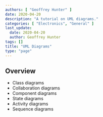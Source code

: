 ```yaml
---
authors: [ "Geoffrey Hunter" ]
date: 2020-04-20
description: "A tutorial on UML diagrams."
categories: [ "Electronics", "General" ]
last_update:
  date: 2020-04-20
  author: Geoffrey Hunter
tags: []
title: "UML Diagrams"
type: "page"
---
```



<WarningIsNotes />

## Overview

* Class diagrams
* Collaboration diagrams
* Component diagrams
* State diagrams
* Activity diagrams
* Sequence diagrams
